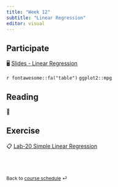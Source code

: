 ```yaml
---
title: "Week 12"
subtitle: "Linear Regression"
editor: visual
---
```


::: callout-important
:::

## Participate

🖥️ [Slides - Linear Regression](/slides/16-linear-reg.html)

`r fontawesome::fa("table")` `ggplot2::mpg`

## Reading

📖

## Exercise

📋 [Lab-20 Simple Linear Regression](/exercise/lab20-slr.html)

<br><br>

::: {style="font-size: 0.875em;"}
Back to [course schedule](/ "Course schedule") ⏎
:::
